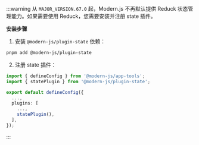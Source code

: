 :::warning
从 `MAJOR_VERSION.67.0` 起，Modern.js 不再默认提供 Reduck 状态管理能力。如果需要使用 Reduck，您需要安装并注册 state 插件。

**安装步骤**

1. 安装 `@modern-js/plugin-state` 依赖：

```bash
pnpm add @modern-js/plugin-state
```

2. 注册 state 插件：

```ts title="modern.config.ts"
import { defineConfig } from '@modern-js/app-tools';
import { statePlugin } from '@modern-js/plugin-state';

export default defineConfig({
  ...,
  plugins: [
    ...,
    statePlugin(),
  ],
});
```

:::
